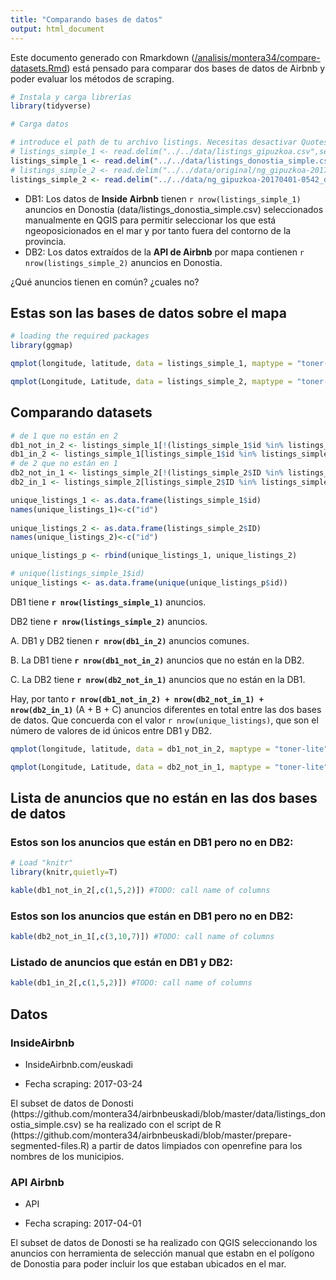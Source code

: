 ```yaml
---
title: "Comparando bases de datos"
output: html_document
---
```


Este documento generado con Rmarkdown ([/analisis/montera34/compare-datasets.Rmd](https://github.com/montera34/airbnbeuskadi/blob/master/analisis/montera34/compare-datasets.Rmd)) está pensado para comparar dos bases de datos de Airbnb y poder evaluar los métodos de scraping.  

```r

# Instala y carga librerías
library(tidyverse)

# Carga datos

# introduce el path de tu archivo listings. Necesitas desactivar Quotes, porque el texto incluye \"
# listings_simple_1 <- read.delim("../../data/listings_gipuzkoa.csv",sep = ",")
listings_simple_1 <- read.delim("../../data/listings_donostia_simple.csv",sep = ",")
# listings_simple_2 <- read.delim("../../data/original/ng_gipuzkoa-20170401-0542.csv",sep = ",")
listings_simple_2 <- read.delim("../../data/ng_gipuzkoa-20170401-0542_donostia.csv",sep = ",")
```

+ DB1: Los datos de **Inside Airbnb** tienen `r nrow(listings_simple_1)` anuncios en Donostia (data/listings_donostia_simple.csv) seleccionados manualmente en QGIS para permitir seleccionar los que está ngeoposicionados en el mar y por tanto fuera del contorno de la provincia.
+ DB2: Los datos extraídos de la **API de Airbnb** por mapa contienen `r nrow(listings_simple_2)` anuncios en Donostia.

¿Qué anuncios tienen en común? ¿cuales no?

## Estas son las bases de datos sobre el mapa

```r
# loading the required packages
library(ggmap)

qmplot(longitude, latitude, data = listings_simple_1, maptype = "toner-lite", color = I("red"),alpha = I(.2)) + labs(title= "DB1: data set 1" )

qmplot(Longitude, Latitude, data = listings_simple_2, maptype = "toner-lite", color = I("blue"),alpha = I(.2)) + labs(title= "DB2: data set 2" )
```

## Comparando datasets

```r
# de 1 que no están en 2
db1_not_in_2 <- listings_simple_1[!(listings_simple_1$id %in% listings_simple_2$ID),]
db1_in_2 <- listings_simple_1[listings_simple_1$id %in% listings_simple_2$ID,]
# de 2 que no están en 1
db2_not_in_1 <- listings_simple_2[!(listings_simple_2$ID %in% listings_simple_1$id),]
db2_in_1 <- listings_simple_2[listings_simple_2$ID %in% listings_simple_1$id,]
```


```r
unique_listings_1 <- as.data.frame(listings_simple_1$id)
names(unique_listings_1)<-c("id")
                         
unique_listings_2 <- as.data.frame(listings_simple_2$ID)
names(unique_listings_2)<-c("id")

unique_listings_p <- rbind(unique_listings_1, unique_listings_2)

# unique(listings_simple_1$id)
unique_listings <- as.data.frame(unique(unique_listings_p$id))
```

DB1 tiene **`r nrow(listings_simple_1)`** anuncios.

DB2 tiene **`r nrow(listings_simple_2)`** anuncios.

A. DB1 y DB2 tienen **`r nrow(db1_in_2)`** anuncios comunes.

B. La DB1 tiene **`r nrow(db1_not_in_2)`** anuncios que no están en la DB2.

C. La DB2 tiene **`r nrow(db2_not_in_1)`** anuncios que no están en la DB1.

Hay, por tanto **`r nrow(db1_not_in_2) + nrow(db2_not_in_1) + nrow(db2_in_1)`** (A + B + C) anuncios diferentes en total entre las dos bases de datos. Que concuerda con el valor `r nrow(unique_listings)`, que son el número de valores de id únicos entre DB1 y DB2.

```r
qmplot(longitude, latitude, data = db1_not_in_2, maptype = "toner-lite", color = I("red"),alpha = I(.2)) + labs(title= "data set 1 anuncios que no están en data set 2" )

qmplot(Longitude, Latitude, data = db2_not_in_1, maptype = "toner-lite", color = I("blue"),alpha = I(.2)) + labs(title= "data set 2 anuncios que no están en data set 1" )
```

## Lista de anuncios que no están en las dos bases de datos

### Estos son los anuncios que están en DB1 pero no en DB2:
```r
# Load "knitr"
library(knitr,quietly=T)

kable(db1_not_in_2[,c(1,5,2)]) #TODO: call name of columns
```

### Estos son los anuncios que están en DB1 pero no en DB2:
```r
kable(db2_not_in_1[,c(3,10,7)]) #TODO: call name of columns
```

### Listado de anuncios que están en DB1 y DB2:
```r
kable(db1_in_2[,c(1,5,2)]) #TODO: call name of columns
```

## Datos

### InsideAirbnb

+ InsideAirbnb.com/euskadi

+ Fecha scraping: 2017-03-24

El subset de datos de Donosti (https://github.com/montera34/airbnbeuskadi/blob/master/data/listings_donostia_simple.csv) se ha realizado con el script de R (https://github.com/montera34/airbnbeuskadi/blob/master/prepare-segmented-files.R) a partir de datos limpiados con openrefine para los nombres de los municipios.

### API Airbnb

+ API

+ Fecha scraping: 2017-04-01

El subset de datos de Donosti se ha realizado con QGIS seleccionando los anuncios con herramienta de selección manual que estabn en el polígono de Donostia para poder incluir los que estaban ubicados en el mar.